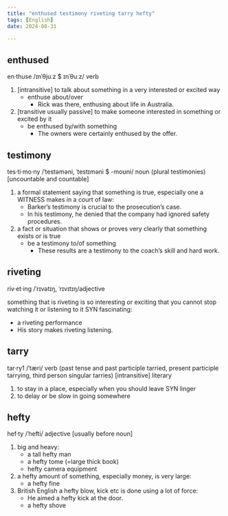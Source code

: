```yaml
---
title: "enthused testimony riveting tarry hefty"
tags: [English]
date: 2024-08-31

---
```


## enthused

en·thuse /ɪnˈθjuːz $ ɪnˈθuːz/ verb

1. [intransitive] to talk about something in a very interested or excited way
   - enthuse about/over
     - Rick was there, enthusing about life in Australia.
2. [transitive usually passive] to make someone interested in something or
   excited by it
   - be enthused by/with something
     - The owners were certainly enthused by the offer.

## testimony

tes·ti·mo·ny /ˈtestəməni, ˈtestɪməni $ -moʊni/ noun (plural testimonies)
[uncountable and countable]

1. a formal statement saying that something is true, especially one a WITNESS
   makes in a court of law:
   - Barker’s testimony is crucial to the prosecution’s case.
   - In his testimony, he denied that the company had ignored safety procedures.
2. a fact or situation that shows or proves very clearly that something exists
   or is true
   - be a testimony to/of something
     - These results are a testimony to the coach’s skill and hard work.

## riveting

riv·et·ing /ˈrɪvətɪŋ, ˈrɪvɪtɪŋ/adjective

something that is riveting is so interesting or exciting that you cannot stop
watching it or listening to it SYN fascinating:

- a riveting performance
- His story makes riveting listening.

## tarry

tar·ry1 /ˈtæri/ verb (past tense and past participle tarried, present participle
tarrying, third person singular tarries) [intransitive] literary

1. to stay in a place, especially when you should leave SYN linger
2. to delay or be slow in going somewhere

## hefty

hef·ty /ˈhefti/ adjective [usually before noun]

1. big and heavy:
   - a tall hefty man
   - a hefty tome (=large thick book)
   - hefty camera equipment
2. a hefty amount of something, especially money, is very large:
   - a hefty fine
3. British English a hefty blow, kick etc is done using a lot of force:
   - He aimed a hefty kick at the door.
   - a hefty shove
